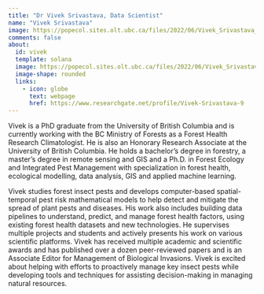 ```yaml
---
title: "Dr Vivek Srivastava, Data Scientist"
name: "Vivek Srivastava"
image: https://popecol.sites.olt.ubc.ca/files/2022/06/Vivek_Srivastava_square.png
comments: false
about: 
  id: vivek
  template: solana
  image: https://popecol.sites.olt.ubc.ca/files/2022/06/Vivek_Srivastava_square.png
  image-shape: rounded
  links: 
    - icon: globe
      text: webpage
      href: https://www.researchgate.net/profile/Vivek-Srivastava-9
---
```


:::{#vivek}

Vivek is a PhD graduate from the University of British Columbia and is
currently working with the BC Ministry of Forests as a Forest Health
Research Climatologist. He is also an Honorary Research Associate at the
University of British Columbia. He holds a bachelor's degree in
forestry, a master's degree in remote sensing and GIS and a Ph.D. in
Forest Ecology and Integrated Pest Management with specialization in
forest health, ecological modelling, data analysis, GIS and applied
machine learning. 

Vivek studies forest insect pests and develops
computer-based spatial- temporal pest risk mathematical models to help
detect and mitigate the spread of plant pests and diseases. His work
also includes building data pipelines to understand, predict, and manage
forest health factors, using existing forest health datasets and new
technologies. He supervises multiple projects and students and actively
presents his work on various scientific platforms. Vivek has received
multiple academic and scientific awards and has published over a dozen
peer-reviewed papers and is an Associate Editor for Management of
Biological Invasions. Vivek is excited about helping with efforts to
proactively manage key insect pests while developing tools and
techniques for assisting decision-making in managing natural resources.

:::